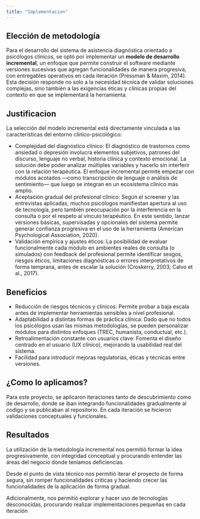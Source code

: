 ```yaml
---
title: "Implementacion"
---
```


## Elección de metodología

Para el desarrollo del sistema de asistencia diagnóstica orientado a psicólogos clínicos, se optó por implementar un **modelo de desarrollo incremental**, un enfoque que permite construir el software mediante versiones sucesivas que agregan funcionalidades de manera progresiva, con entregables operativos en cada iteración (Pressman & Maxim, 2014). Esta decisión responde no solo a la necesidad técnica de validar soluciones complejas, sino también a las exigencias éticas y clínicas propias del contexto en que se implementará la herramienta.

## Justificacion

La selección del modelo incremental está directamente vinculada a las características del entorno clínico-psicológico:

- Complejidad del diagnóstico clínico: El diagnóstico de trastornos como ansiedad o depresión involucra elementos subjetivos, patrones del discurso, lenguaje no verbal, historia clínica y contexto emocional. La solución debe poder analizar múltiples variables y hacerlo sin interferir con la relación terapéutica. El enfoque incremental permite empezar con módulos acotados —como transcripción de lenguaje o análisis de sentimiento— que luego se integran en un ecosistema clínico más amplio.
- Aceptación gradual del profesional clínico: Según el screener y las entrevistas aplicadas, muchos psicólogos manifiestan apertura al uso de tecnología, pero también preocupación por la interferencia en la consulta o por el respeto al vínculo terapéutico. En este sentido, lanzar versiones básicas, supervisadas y opcionales del sistema permite generar confianza progresiva en el uso de la herramienta (American Psychological Association, 2020).
- Validación empírica y ajustes éticos: La posibilidad de evaluar funcionalmente cada módulo en ambientes reales de consulta (o simulados) con feedback del profesional permite identificar sesgos, riesgos éticos, limitaciones diagnósticas o errores interpretativos de forma temprana, antes de escalar la solución (Croskerry, 2003; Calvo et al., 2017).

## Beneficios

- Reducción de riesgos técnicos y clínicos: Permite probar a baja escala antes de implementar herramientas sensibles a nivel profesional.
- Adaptabilidad a distintas formas de práctica clínica: Dado que no todos los psicólogos usan las mismas metodologías, se pueden personalizar módulos para distintos enfoques (TREC, humanista, conductual, etc.).
- Retroalimentación constante con usuarios clave: Fomenta el diseño centrado en el usuario (UX clínico), mejorando la usabilidad real del sistema.
- Facilidad para introducir mejoras regulatorias, éticas y técnicas entre versiones.


## ¿Como lo aplicamos?

Para este proyecto, se aplicaron iteraciones tanto de descubrimiento como de desarrollo, donde se iban integrando funcionalidades gradualmente al codigo y se publicaban al repositorio. En cada iteración se hicieron validaciones conceptuales y funcionales.

## Resultados

La utilización de la metodología incremental nos permitió formar la idea progresivamente, con integridad conceptual y procurando entender las áreas del negocio donde teníamos deficiencias.

Desde el punto de vista técnico nos permitió iterar el proyecto de forma segura, sin romper funcionalidades críticas y haciendo crecer las funcionalidades de la aplicación de forma gradual.

Adicionalmente, nos permitió explorar y hacer uso de tecnologías desconocidas, procurando realizar implementaciones pequeñas en cada iteración
